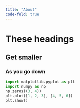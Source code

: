 ```yaml
---
title: "About"
code-fold: true
---
```

<h1>These headings</h1>
<h2>Get smaller</h2>
<h3>As you go down</h3>
```python
import matplotlib.pyplot as plt
import numpy as np
np.zeros((3, 4))
plt.plot([1, 2, 3], [4, 5, 6])
plt.show()
```